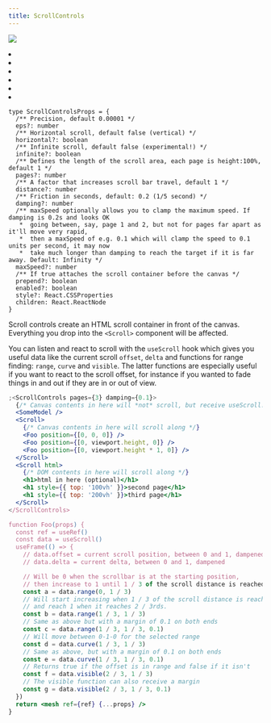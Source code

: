 ```yaml
---
title: ScrollControls
---
```


![](https://img.shields.io/badge/-Dom only-red)

<Grid cols={4}>
  <li>
    <Codesandbox id="l4klb" />
  </li>
  <li>
    <Codesandbox id="4m0d0" />
  </li>
  <li>
    <Codesandbox id="gsm1y" />
  </li>
  <li>
    <Codesandbox id="x8gvs" />
  </li>
  <li>
    <Codesandbox id="yjhzv" />
  </li>
  <li>
    <Codesandbox id="4jr4p" />
  </li>
</Grid>

```tsx
type ScrollControlsProps = {
  /** Precision, default 0.00001 */
  eps?: number
  /** Horizontal scroll, default false (vertical) */
  horizontal?: boolean
  /** Infinite scroll, default false (experimental!) */
  infinite?: boolean
  /** Defines the length of the scroll area, each page is height:100%, default 1 */
  pages?: number
  /** A factor that increases scroll bar travel, default 1 */
  distance?: number
  /** Friction in seconds, default: 0.2 (1/5 second) */
  damping?: number
  /** maxSpeed optionally allows you to clamp the maximum speed. If damping is 0.2s and looks OK
   *  going between, say, page 1 and 2, but not for pages far apart as it'll move very rapid,
   *  then a maxSpeed of e.g. 0.1 which will clamp the speed to 0.1 units per second, it may now
   *  take much longer than damping to reach the target if it is far away. Default: Infinity */
  maxSpeed?: number
  /** If true attaches the scroll container before the canvas */
  prepend?: boolean
  enabled?: boolean
  style?: React.CSSProperties
  children: React.ReactNode
}
```

Scroll controls create an HTML scroll container in front of the canvas. Everything you drop into the `<Scroll>` component will be affected.

You can listen and react to scroll with the `useScroll` hook which gives you useful data like the current scroll `offset`, `delta` and functions for range finding: `range`, `curve` and `visible`. The latter functions are especially useful if you want to react to the scroll offset, for instance if you wanted to fade things in and out if they are in or out of view.

```jsx
;<ScrollControls pages={3} damping={0.1}>
  {/* Canvas contents in here will *not* scroll, but receive useScroll! */}
  <SomeModel />
  <Scroll>
    {/* Canvas contents in here will scroll along */}
    <Foo position={[0, 0, 0]} />
    <Foo position={[0, viewport.height, 0]} />
    <Foo position={[0, viewport.height * 1, 0]} />
  </Scroll>
  <Scroll html>
    {/* DOM contents in here will scroll along */}
    <h1>html in here (optional)</h1>
    <h1 style={{ top: '100vh' }}>second page</h1>
    <h1 style={{ top: '200vh' }}>third page</h1>
  </Scroll>
</ScrollControls>

function Foo(props) {
  const ref = useRef()
  const data = useScroll()
  useFrame(() => {
    // data.offset = current scroll position, between 0 and 1, dampened
    // data.delta = current delta, between 0 and 1, dampened

    // Will be 0 when the scrollbar is at the starting position,
    // then increase to 1 until 1 / 3 of the scroll distance is reached
    const a = data.range(0, 1 / 3)
    // Will start increasing when 1 / 3 of the scroll distance is reached,
    // and reach 1 when it reaches 2 / 3rds.
    const b = data.range(1 / 3, 1 / 3)
    // Same as above but with a margin of 0.1 on both ends
    const c = data.range(1 / 3, 1 / 3, 0.1)
    // Will move between 0-1-0 for the selected range
    const d = data.curve(1 / 3, 1 / 3)
    // Same as above, but with a margin of 0.1 on both ends
    const e = data.curve(1 / 3, 1 / 3, 0.1)
    // Returns true if the offset is in range and false if it isn't
    const f = data.visible(2 / 3, 1 / 3)
    // The visible function can also receive a margin
    const g = data.visible(2 / 3, 1 / 3, 0.1)
  })
  return <mesh ref={ref} {...props} />
}
```
